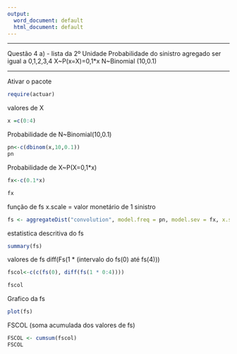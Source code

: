 ```yaml
---
output:
  word_document: default
  html_document: default
---
```


-------

Questão 4 a) - lista da 2º Unidade
 Probabilidade do sinistro agregado ser igual a 0,1,2,3,4
    X~P(x=X)=0,1*x
      N~Binomial (10,0.1)

-------
Ativar o pacote

```r
require(actuar)
```

valores de X

```r
x =c(0:4)
```

Probabilidade de N~Binomial(10,0.1)

```r
pn<-c(dbinom(x,10,0.1))
pn
```

Probabilidade de X~P(X=0,1*x)

```r
fx<-c(0.1*x)

fx
```


função de fs
  x.scale = valor monetário de 1 sinistro
  
```r
fs <- aggregateDist("convolution", model.freq = pn, model.sev = fx, x.scale = 1)

```

estatistica descritiva do fs

```r
summary(fs)
```

valores de fs
  diff(Fs(1 * (intervalo do fs(0) até fs(4)))

```r
fscol<-c(c(fs(0), diff(fs(1 * 0:4))))

fscol
```

Grafico da fs

```r
plot(fs)
```

FSCOL (soma acumulada dos valores de fs)

```r
FSCOL <- cumsum(fscol)
FSCOL
```

